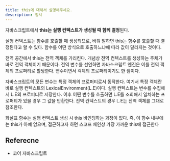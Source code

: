 ```yaml
---
title: this에 대해서 설명해주세요.
description: 임시
---
```


자바스크립트에서 **this는 실행 컨텍스트가 생성될 때 함께 결정**된다.

실행 컨텍스트는 함수를 호출할 때 생성되므로, 바꿔 말하면 this는 함수를 호출할 때
결정된다고 할 수 있다. 함수를 어떤 방식으로 호출하느냐에 따라 값이 달라지는 것이다.

전역 공간에서 this는 전역 객체를 가리킨다. 개념상 전역 컨텍스트를 생성하는
주체가 바로 전역 객체이기 때문이다. 전역 변수를 선언하면 자바스크립트 엔진은
이를 전역 객체의 프로퍼티로 할당한다. 변수이면서 객체의 프로퍼티이기도 한 셈이다.

자바스크립트의 모든 변수는 특정 객체의 프로퍼티로서 동작한다. 여기서 특정 객체란
바로 실행 컨텍스트의 LexicalEnvironment(L.E)이다. 실행 컨텍스트는 변수를 수집해서
L.E의 프로퍼티로 저장한다. 이후 어떤 변수를 호출하면 L.E를 조회해서 일치하는 프로퍼티가
있을 경우 그 값을 반환한다. 전역 컨텍스트의 경우 L.E는 전역 객체를 그대로 참조한다.

화살표 함수는 실행 컨텍스트 생성 시 this 바인딩하는 과정이 없다. 즉, 이 함수 내부에는 this가 아예 없으며,
접근하고자 하면 스코프 체인상 가장 가까운 this에 접근한다

## Referecne

- 코어 자바스크립트
